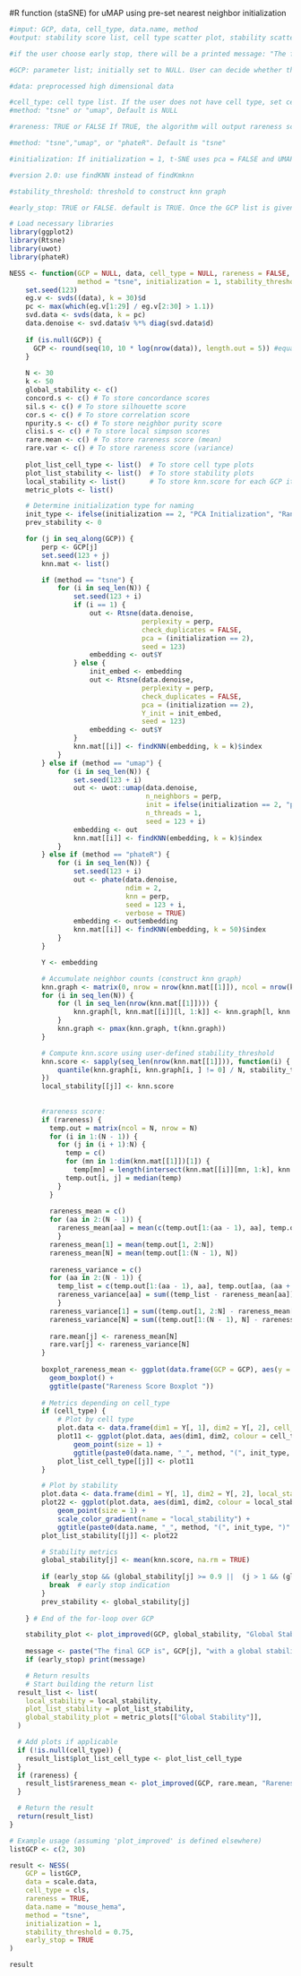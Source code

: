 
#R function (staSNE) for uMAP using pre-set nearest neighbor initialization
```R
#imput: GCP, data, cell_type, data.name, method
#output: stability score list, cell type scatter plot, stability scatter plot, scores vs GCP plot

#if the user choose early stop, there will be a printed message: "The final GCP is", GCP[j], "with a global stability of", global_stability[j]

#GCP: parameter list; initially set to NULL. User can decide whether they want to input a GCP list.

#data: preprocessed high dimensional data

#cell_type: cell type list. If the user does not have cell type, set cell_type = "Null". Default is NULL.
#method: "tsne" or "umap", Default is NULL

#rareness: TRUE or FALSE If TRUE, the algorithm will output rareness score. If FALSE, the algorithm will not output the rareness score. Default is FALSE.

#method: "tsne","umap", or "phateR". Default is "tsne"

#initialization: If initialization = 1, t-SNE uses pca = FALSE and UMAP uses init = "lvrandom". If initialization = 2, t-SNE uses pca = TRUE and UMAP uses init = "pca". Default is 1 (random initialization).

#version 2.0: use findKNN instead of findKmknn

#stability_threshold: threshold to construct knn graph

#early_stop: TRUE or FALSE. default is TRUE. Once the GCP list is given, our algorithm will start from the smaller GCP to larger GCP, but will not try all the GCPs; we will stop if either the global stability for the current GCP is larger than 0.9 or if the global stability of the current GCP do not show more than 5% improvement compared with the one before it. 

# Load necessary libraries
library(ggplot2)
library(Rtsne)
library(uwot)
library(phateR)

NESS <- function(GCP = NULL, data, cell_type = NULL, rareness = FALSE, data.name,
                 method = "tsne", initialization = 1, stability_threshold = 0.75, early_stop = TRUE) {
    set.seed(123)
    eg.v <- svds((data), k = 30)$d
    pc <- max(which(eg.v[1:29] / eg.v[2:30] > 1.1))
    svd.data <- svds(data, k = pc)
    data.denoise <- svd.data$v %*% diag(svd.data$d)
    
    if (is.null(GCP)) {
      GCP <- round(seq(10, 10 * log(nrow(data)), length.out = 5)) #equally divide into 5 GCPs
    }
    
    N <- 30
    k <- 50
    global_stability <- c()
    concord.s <- c() # To store concordance scores
    sil.s <- c() # To store silhouette score
    cor.s <- c() # To store correlation score
    npurity.s <- c() # To store neighbor purity score
    clisi.s <- c() # To store local simpson scores
    rare.mean <- c() # To store rareness score (mean)
    rare.var <- c() # To store rareness score (variance)
    
    plot_list_cell_type <- list()  # To store cell type plots
    plot_list_stability <- list()  # To store stability plots
    local_stability <- list()      # To store knn.score for each GCP iteration
    metric_plots <- list()

    # Determine initialization type for naming
    init_type <- ifelse(initialization == 2, "PCA Initialization", "Random Initialization")
    prev_stability <- 0

    for (j in seq_along(GCP)) {
        perp <- GCP[j]
        set.seed(123 + j)
        knn.mat <- list()

        if (method == "tsne") {
            for (i in seq_len(N)) {
                set.seed(123 + i)
                if (i == 1) {
                    out <- Rtsne(data.denoise,
                                 perplexity = perp,
                                 check_duplicates = FALSE,
                                 pca = (initialization == 2),
                                 seed = 123)
                    embedding <- out$Y
                } else {
                    init_embed <- embedding
                    out <- Rtsne(data.denoise,
                                 perplexity = perp,
                                 check_duplicates = FALSE,
                                 pca = (initialization == 2),
                                 Y_init = init_embed,
                                 seed = 123)
                    embedding <- out$Y
                }
                knn.mat[[i]] <- findKNN(embedding, k = k)$index
            }
        } else if (method == "umap") {
            for (i in seq_len(N)) {
                set.seed(123 + i)
                out <- uwot::umap(data.denoise,
                                  n_neighbors = perp,
                                  init = ifelse(initialization == 2, "pca", "lvrandom"),
                                  n_threads = 1,
                                  seed = 123 + i)
                embedding <- out
                knn.mat[[i]] <- findKNN(embedding, k = k)$index
            }
        } else if (method == "phateR") {
            for (i in seq_len(N)) {
                set.seed(123 + i)
                out <- phate(data.denoise,
                             ndim = 2,
                             knn = perp,
                             seed = 123 + i,
                             verbose = TRUE)
                embedding <- out$embedding
                knn.mat[[i]] <- findKNN(embedding, k = 50)$index
            }
        }

        Y <- embedding

        # Accumulate neighbor counts (construct knn graph)
        knn.graph <- matrix(0, nrow = nrow(knn.mat[[1]]), ncol = nrow(knn.mat[[1]]))
        for (i in seq_len(N)) {
            for (l in seq_len(nrow(knn.mat[[1]]))) {
                knn.graph[l, knn.mat[[i]][l, 1:k]] <- knn.graph[l, knn.mat[[i]][l, 1:k]] + 1
            }
            knn.graph <- pmax(knn.graph, t(knn.graph))
        }

        # Compute knn.score using user-defined stability_threshold
        knn.score <- sapply(seq_len(nrow(knn.mat[[1]])), function(i) {
            quantile(knn.graph[i, knn.graph[i, ] != 0] / N, stability_threshold)
        })
        local_stability[[j]] <- knn.score
        
        
        #rareness score:
        if (rareness) {
          temp.out = matrix(ncol = N, nrow = N)
          for (i in 1:(N - 1)) {
            for (j in (i + 1):N) {
              temp = c()
              for (mn in 1:dim(knn.mat[[1]])[1]) {
                temp[mn] = length(intersect(knn.mat[[i]][mn, 1:k], knn.mat[[j]][mn, 1:k])) / k}
              temp.out[i, j] = median(temp)
            }
          }
        
          rareness_mean = c()
          for (aa in 2:(N - 1)) {
            rareness_mean[aa] = mean(c(temp.out[1:(aa - 1), aa], temp.out[aa, (aa + 1):N]))
            }
          rareness_mean[1] = mean(temp.out[1, 2:N])
          rareness_mean[N] = mean(temp.out[1:(N - 1), N])
        
          rareness_variance = c()
          for (aa in 2:(N - 1)) {
            temp_list = c(temp.out[1:(aa - 1), aa], temp.out[aa, (aa + 1):N])
            rareness_variance[aa] = sum((temp_list - rareness_mean[aa])^2) / length(temp_list)
            }
          rareness_variance[1] = sum((temp.out[1, 2:N] - rareness_mean[1])^2) / length(temp.out[1, 2:N])
          rareness_variance[N] = sum((temp.out[1:(N - 1), N] - rareness_mean[1])^2) / length(temp.out[1:(N - 1), N])
        
          rare.mean[j] <- rareness_mean[N]
          rare.var[j] <- rareness_variance[N]
        }
        
        boxplot_rareness_mean <- ggplot(data.frame(GCP = GCP), aes(y = rare.mean)) +
          geom_boxplot() +
          ggtitle(paste("Rareness Score Boxplot "))
        
        # Metrics depending on cell_type
        if (cell_type) {
            # Plot by cell type
            plot.data <- data.frame(dim1 = Y[, 1], dim2 = Y[, 2], cell_type = cell_type)
            plot11 <- ggplot(plot.data, aes(dim1, dim2, colour = cell_type)) +
                geom_point(size = 1) +
                ggtitle(paste0(data.name, "_", method, "(", init_type, ")" , "_p", perp, "_pc", pc, "_colored by cell type"))
            plot_list_cell_type[[j]] <- plot11
        } 

        # Plot by stability
        plot.data <- data.frame(dim1 = Y[, 1], dim2 = Y[, 2], local_stability = knn.score)
        plot22 <- ggplot(plot.data, aes(dim1, dim2, colour = local_stability)) +
            geom_point(size = 1) +
            scale_color_gradient(name = "local_stability") +
            ggtitle(paste0(data.name, "_", method, "(", init_type, ")" , "_p", perp, "_pc", pc, "_colored by local stability score"))
        plot_list_stability[[j]] <- plot22

        # Stability metrics
        global_stability[j] <- mean(knn.score, na.rm = TRUE)
        
        if (early_stop && (global_stability[j] >= 0.9 ||  (j > 1 && (global_stability[j] - prev_stability) / prev_stability <= 0.05))) {
          break  # early stop indication
        }
        prev_stability <- global_stability[j]
        
    } # End of the for-loop over GCP

    stability_plot <- plot_improved(GCP, global_stability, "Global Stability", paste0(data.name, method, " - Global Stability (", init_type, ")"))
    
    message <- paste("The final GCP is", GCP[j], "with a global stability of", global_stability[j])
    if (early_stop) print(message)

    # Return results
    # Start building the return list
  result_list <- list(
    local_stability = local_stability,
    plot_list_stability = plot_list_stability,
    global_stability_plot = metric_plots[["Global Stability"]],
  )

  # Add plots if applicable
  if (!is.null(cell_type)) {
    result_list$plot_list_cell_type <- plot_list_cell_type
  }
  if (rareness) {
    result_list$rareness_mean <- plot_improved(GCP, rare.mean, "Rareness Score(Mean)",paste0(data.name, method, " - Rareness Score(Mean) (", init_type, ")"))
  }

  # Return the result
  return(result_list)
}

# Example usage (assuming 'plot_improved' is defined elsewhere)
listGCP <- c(2, 30)

result <- NESS(
    GCP = listGCP,
    data = scale.data,
    cell_type = cls,
    rareness = TRUE,
    data.name = "mouse_hema",
    method = "tsne",
    initialization = 1,
    stability_threshold = 0.75,
    early_stop = TRUE
)

result

```
